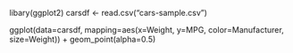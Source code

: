 libary(ggplot2)
carsdf <- read.csv("cars-sample.csv") 

ggplot(data=carsdf, mapping=aes(x=Weight, y=MPG, color=Manufacturer, size=Weight)) + geom_point(alpha=0.5)